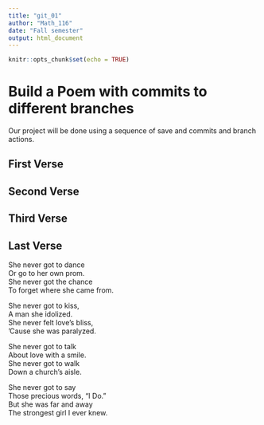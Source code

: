 ---
title: "git_01"
author: "Math_116"
date: "Fall semester"
output: html_document
---

```{r setup, include=FALSE}
knitr::opts_chunk$set(echo = TRUE)
```
# Build a Poem with commits to different branches
Our project will be done using a sequence of save and commits and branch actions.
<!-- Do not modify or change any text in "!--" bracketed areas such as this --- these are instructions to
you, if you change any of this the git program will notice it and compromise your git merging strategy !-->

## First Verse 
<!--Put the first five lines of a poem by Lewis Carrol in this section!-->

## Second Verse
<!--Put the first five lines of a poem by Robert Frost here!-->

## Third Verse
<!--Put the first two verses of The Walrus and the Carpenter here!-->

## Last Verse
<!--Put a short poem of your choice 8-20 lines,here!-->
  
  She never got to dance  
Or go to her own prom.  
She never got the chance  
To forget where she came from.  
  
She never got to kiss,  
A man she idolized.  
She never felt love's bliss,  
'Cause she was paralyzed.  
  
She never got to talk  
About love with a smile.  
She never got to walk  
Down a church's aisle.  

She never got to say  
Those precious words, "I Do."  
But she was far and away  
The strongest girl I ever knew.    

